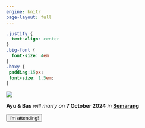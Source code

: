 ```yaml
---
engine: knitr
page-layout: full
---
```


```css
.justify {
  text-align: center
}
.big-font {
  font-size: 4em
}
.boxy {
 padding:15px;
 font-size: 1.5em;
}
```

::: {.justify}

![](./IMG_5714.jpeg)

[__Ayu & Bas__ _will marry on_ __7 October 2024__ _in_ [__Semarang__](www.test.nl)]{.big-font}

<button class="btn btn-lg btn-primary boxy" type="button">I'm attending!</button>

:::


